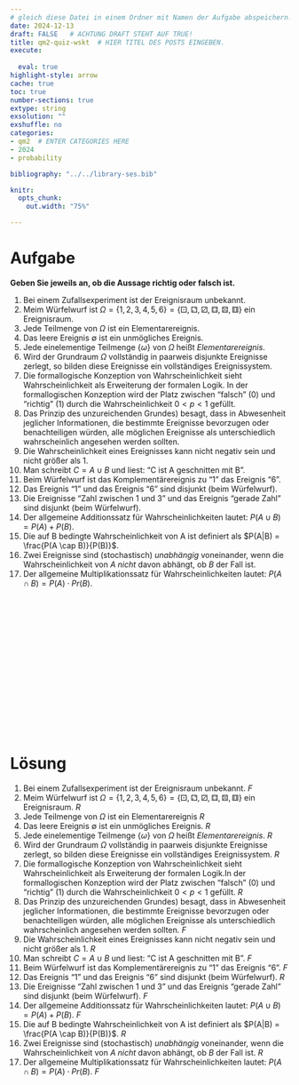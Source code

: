 ```yaml
---
# gleich diese Datei in einem Ordner mit Namen der Aufgabe abspeichern!
date: 2024-12-13
draft: FALSE   # ACHTUNG DRAFT STEHT AUF TRUE!
title: qm2-quiz-wskt  # HIER TITEL DES POSTS EINGEBEN.
execute: 
  
  eval: true 
highlight-style: arrow 
cache: true
toc: true
number-sections: true
extype: string
exsolution: ""
exshuffle: no
categories:
- qm2  # ENTER CATEGORIES HERE
- 2024
- probability

bibliography: "../../library-ses.bib"

knitr:
  opts_chunk:
    out.width: "75%"

---
```






# Aufgabe 


**Geben Sie jeweils an, ob die Aussage richtig oder falsch ist.**



1. Bei einem Zufallsexperiment ist der Ereignisraum unbekannt. 
2. Meim Würfelwurf ist $\Omega = \{ 1,2,3,4,5,6 \} = \{⚀, ⚁, ⚂, ⚃, ⚄, ⚅\}$ ein Ereignisraum. 
3. Jede Teilmenge von $\Omega$ ist ein Elementarereignis.
4. Das leere Ereignis $\emptyset$ ist ein unmögliches Ereignis. 
5. Jede einelementige Teilmenge $\{\omega\}$ von $\Omega$ heißt *Elementarereignis*. 
6. Wird der Grundraum $\Omega$ vollständig in paarweis disjunkte Ereignisse zerlegt, so bilden diese Ereignisse ein vollständiges Ereignissystem. 
7. Die formallogische Konzeption von Wahrscheinlichkeit sieht Wahrscheinlichkeit als Erweiterung der formalen Logik. In der formallogischen Konzeption wird der Platz zwischen "falsch" (0) und "richtig" (1) durch die Wahrscheinlichkeit $0<p<1$ gefüllt. 
9.  Das Prinzip des unzureichenden Grundes) besagt, dass in Abwesenheit jeglicher Informationen, die bestimmte Ereignisse bevorzugen oder benachteiligen würden, alle möglichen Ereignisse als unterschiedlich wahrscheinlich angesehen werden sollten. 
10.  Die Wahrscheinlichkeit eines Ereignisses kann nicht negativ sein und nicht größer als 1. 
11. Man schreibt $C = A \cup B$ und liest: "C ist A geschnitten mit B". 
12. Beim Würfelwurf ist das Komplementärereignis zu "1" das Ereignis "6". 
13. Das Ereignis "1" und das Ereignis "6" sind disjunkt (beim Würfelwurf). 
14. Die Ereignisse "Zahl zwischen 1 und 3" und das Ereignis "gerade Zahl" sind disjunkt (beim Würfelwurf). 
15. Der allgemeine Additionssatz für Wahrscheinlichkeiten lautet: $P(A \cup B) = P(A) + P(B)$. 
16. Die auf B bedingte Wahrscheinlichkeit von A ist definiert als $P(A|B) = \frac{P(A \cap B)}{P(B)}$. 
17. Zwei Ereignisse sind (stochastisch) *unabhängig* voneinander, wenn die Wahrscheinlichkeit von $A$ *nicht* davon abhängt, ob $B$ der Fall ist. 
18. Der allgemeine Multiplikationssatz für Wahrscheinlichkeiten lautet: $P(A \cap B) = P(A) \cdot Pr(B)$. 



</br>
</br>
</br>

</br>
</br>
</br>

</br>
</br>
</br>

</br>
</br>
</br>











# Lösung 


1. Bei einem Zufallsexperiment ist der Ereignisraum unbekannt. *F*
2. Meim Würfelwurf ist $\Omega = \{ 1,2,3,4,5,6 \} = \{⚀, ⚁, ⚂, ⚃, ⚄, ⚅\}$ ein Ereignisraum. *R*
3. Jede Teilmenge von $\Omega$ ist ein Elementarereignis *R*
4. Das leere Ereignis $\emptyset$ ist ein unmögliches Ereignis. *R*
5. Jede einelementige Teilmenge $\{\omega\}$ von $\Omega$ heißt *Elementarereignis*. *R*
6. Wird der Grundraum $\Omega$ vollständig in paarweis disjunkte Ereignisse zerlegt, so bilden diese Ereignisse ein vollständiges Ereignissystem. *R*
7. Die formallogische Konzeption von Wahrscheinlichkeit sieht Wahrscheinlichkeit als Erweiterung der formalen Logik.In der formallogischen Konzeption wird der Platz zwischen "falsch" (0) und "richtig" (1) durch die Wahrscheinlichkeit $0<p<1$ gefüllt. *R*
9.  Das Prinzip des unzureichenden Grundes) besagt, dass in Abwesenheit jeglicher Informationen, die bestimmte Ereignisse bevorzugen oder benachteiligen würden, alle möglichen Ereignisse als unterschiedlich wahrscheinlich angesehen werden sollten. *F*
10.  Die Wahrscheinlichkeit eines Ereignisses kann nicht negativ sein und nicht größer als 1. *R*
11. Man schreibt $C = A \cup B$ und liest: "C ist A geschnitten mit B". *F*
12. Beim Würfelwurf ist das Komplementärereignis zu "1" das Ereignis "6". *F*
13. Das Ereignis "1" und das Ereignis "6" sind disjunkt (beim Würfelwurf). *R*
14. Die Ereignisse "Zahl zwischen 1 und 3" und das Ereignis "gerade Zahl" sind disjunkt (beim Würfelwurf). *F*
15. Der allgemeine Additionssatz für Wahrscheinlichkeiten lautet: $P(A \cup B) = P(A) + P(B)$. *F*
16. Die auf B bedingte Wahrscheinlichkeit von A ist definiert als $P(A|B) = \frac{P(A \cap B)}{P(B)}$. *R*
17. Zwei Ereignisse sind (stochastisch) *unabhängig* voneinander, wenn die Wahrscheinlichkeit von $A$ *nicht* davon abhängt, ob $B$ der Fall ist. *R*
18. Der allgemeine Multiplikationssatz für Wahrscheinlichkeiten lautet: $P(A \cap B) = P(A) \cdot Pr(B)$. *F*



